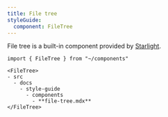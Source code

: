 ```yaml
---
title: File tree
styleGuide:
  component: FileTree
---
```


File tree is a built-in component provided by [Starlight](https://starlight.astro.build/components/file-tree/).

```mdx live
import { FileTree } from "~/components"

<FileTree>
- src
  - docs
    - style-guide
      - components
        - **file-tree.mdx**
</FileTree>
```

